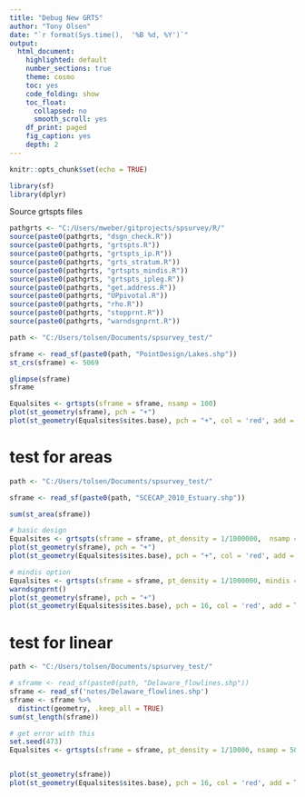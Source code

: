 ```yaml
---
title: "Debug New GRTS"
author: "Tony Olsen"
date: "`r format(Sys.time(),  '%B %d, %Y')`"
output: 
  html_document:
    highlighted: default
    number_sections: true
    theme: cosmo
    toc: yes
    code_folding: show
    toc_float:
      collapsed: no
      smooth_scroll: yes
    df_print: paged
    fig_caption: yes
    depth: 2
---
```


```r
knitr::opts_chunk$set(echo = TRUE)
```

```r
library(sf)
library(dplyr)

```

Source grtspts files
```r
pathgrts <- "C:/Users/mweber/gitprojects/spsurvey/R/"
source(paste0(pathgrts, "dsgn_check.R"))
source(paste0(pathgrts, "grtspts.R"))
source(paste0(pathgrts, "grtspts_ip.R"))
source(paste0(pathgrts, "grts_stratum.R"))
source(paste0(pathgrts, "grtspts_mindis.R"))
source(paste0(pathgrts, "grtspts_ipleg.R"))
source(paste0(pathgrts, "get.address.R"))
source(paste0(pathgrts, "UPpivotal.R"))
source(paste0(pathgrts, "rho.R"))
source(paste0(pathgrts, "stopprnt.R"))
source(paste0(pathgrts, "warndsgnprnt.R"))


```


```r
path <- "C:/Users/tolsen/Documents/spsurvey_test/"

sframe <- read_sf(paste0(path, "PointDesign/Lakes.shp"))
st_crs(sframe) <- 5069

glimpse(sframe)
sframe
```


```r
Equalsites <- grtspts(sframe = sframe, nsamp = 100)
plot(st_geometry(sframe), pch = "+")
plot(st_geometry(Equalsites$sites.base), pch = "+", col = 'red', add = TRUE)
```


# test for areas

```r
path <- "C:/Users/tolsen/Documents/spsurvey_test/"

sframe <- read_sf(paste0(path, "SCECAP_2010_Estuary.shp"))

sum(st_area(sframe))

# basic design
Equalsites <- grtspts(sframe = sframe, pt_density = 1/1000000,  nsamp = 100)
plot(st_geometry(sframe), pch = "+")
plot(st_geometry(Equalsites$sites.base), pch = "+", col = 'red', add = TRUE)

# mindis option
Equalsites <- grtspts(sframe = sframe, pt_density = 1/1000000, mindis = 10000, nsamp = 100)
warndsgnprnt()
plot(st_geometry(sframe), pch = "+")
plot(st_geometry(Equalsites$sites.base), pch = 16, col = 'red', add = TRUE)
```


# test for linear

```r
path <- "C:/Users/tolsen/Documents/spsurvey_test/"

# sframe <- read_sf(paste0(path, "Delaware_flowlines.shp"))
sframe <- read_sf('notes/Delaware_flowlines.shp')
sframe <- sframe %>% 
  distinct(geometry, .keep_all = TRUE) 
sum(st_length(sframe))

# get error with this
set.seed(473)
Equalsites <- grtspts(sframe = sframe, pt_density = 1/10000, nsamp = 50)


plot(st_geometry(sframe))
plot(st_geometry(Equalsites$sites.base), pch = 16, col = 'red', add = TRUE)
```






